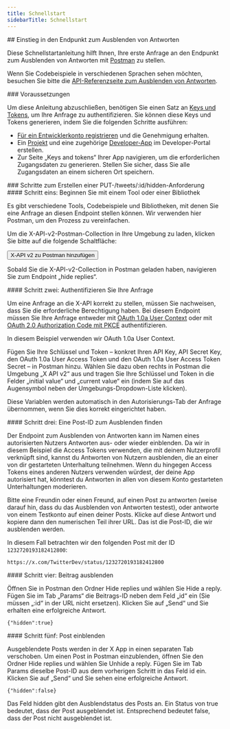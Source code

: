 ```yaml
---
title: Schnellstart
sidebarTitle: Schnellstart
---
```



<div id="getting-started-with-the-hide-replies-endpoint">
  ## Einstieg in den Endpunkt zum Ausblenden von Antworten
</div>

Diese Schnellstartanleitung hilft Ihnen, Ihre erste Anfrage an den Endpunkt zum Ausblenden von Antworten mit [Postman](/de/tutorials/postman-getting-started) zu stellen.

Wenn Sie Codebeispiele in verschiedenen Sprachen sehen möchten, besuchen Sie bitte die [API-Referenzseite zum Ausblenden von Antworten](/de/x-api/posts/hide-replies#put-2-tweets-id-hidden).

<Note>
  ### Voraussetzungen

  Um diese Anleitung abzuschließen, benötigen Sie einen Satz an [Keys und Tokens](/de/resources/fundamentals/authentication), um Ihre Anfrage zu authentifizieren. Sie können diese Keys und Tokens generieren, indem Sie die folgenden Schritte ausführen:

  - [Für ein Entwicklerkonto registrieren](https://developer.x.com/en/apply-for-access) und die Genehmigung erhalten.
  - Ein [Projekt](/de/resources/fundamentals/projects) und eine zugehörige [Developer-App](/de/resources/fundamentals/developer-apps) im Developer-Portal erstellen.
  - Zur Seite „Keys and tokens“ Ihrer App navigieren, um die erforderlichen Zugangsdaten zu generieren. Stellen Sie sicher, dass Sie alle Zugangsdaten an einem sicheren Ort speichern.
</Note>

<div id="steps-to-build-a-put-tweetsidhidden-request">
  ### Schritte zum Erstellen einer PUT-/tweets/:id/hidden-Anforderung
</div>

<div id="step-one-start-with-a-tool-or-library">
  #### Schritt eins: Beginnen Sie mit einem Tool oder einer Bibliothek
</div>

Es gibt verschiedene Tools, Codebeispiele und Bibliotheken, mit denen Sie eine Anfrage an diesen Endpoint stellen können. Wir verwenden hier Postman, um den Prozess zu vereinfachen.

Um die X-API-v2-Postman-Collection in Ihre Umgebung zu laden, klicken Sie bitte auf die folgende Schaltfläche:

<Button href="https://app.getpostman.com/run-collection/9956214-784efcda-ed4c-4491-a4c0-a26470a67400">
  X-API v2 zu Postman hinzufügen
</Button>

Sobald Sie die X-API-v2-Collection in Postman geladen haben, navigieren Sie zum Endpoint „hide replies“.

<div id="step-two-authenticate-your-request">
  #### Schritt zwei: Authentifizieren Sie Ihre Anfrage
</div>

Um eine Anfrage an die X-API korrekt zu stellen, müssen Sie nachweisen, dass Sie die erforderliche Berechtigung haben. Bei diesem Endpoint müssen Sie Ihre Anfrage entweder mit [OAuth 1.0a User Context](/de/resources/fundamentals/authentication) oder mit [OAuth 2.0 Authorization Code mit PKCE](de/resources/fundamentals/authentication#oauth-2-0-authorization-code-flow-with-pkce-2) authentifizieren.

In diesem Beispiel verwenden wir OAuth 1.0a User Context.

Fügen Sie Ihre Schlüssel und Token – konkret Ihren API Key, API Secret Key, den OAuth 1.0a User Access Token und den OAuth 1.0a User Access Token Secret – in Postman hinzu. Wählen Sie dazu oben rechts in Postman die Umgebung „X API v2“ aus und tragen Sie Ihre Schlüssel und Token in die Felder „initial value“ und „current value“ ein (indem Sie auf das Augensymbol neben der Umgebungs-Dropdown-Liste klicken).

Diese Variablen werden automatisch in den Autorisierungs-Tab der Anfrage übernommen, wenn Sie dies korrekt eingerichtet haben.
 

<div id="step-three-find-a-post-id-to-hide">
  #### Schritt drei: Eine Post-ID zum Ausblenden finden
</div>

Der Endpoint zum Ausblenden von Antworten kann im Namen eines autorisierten Nutzers Antworten aus- oder wieder einblenden. Da wir in diesem Beispiel die Access Tokens verwenden, die mit deinem Nutzerprofil verknüpft sind, kannst du Antworten von Nutzern ausblenden, die an einer von dir gestarteten Unterhaltung teilnehmen. Wenn du hingegen Access Tokens eines anderen Nutzers verwenden würdest, der deine App autorisiert hat, könntest du Antworten in allen von diesem Konto gestarteten Unterhaltungen moderieren.

Bitte eine Freundin oder einen Freund, auf einen Post zu antworten (weise darauf hin, dass du das Ausblenden von Antworten testest), oder antworte von einem Testkonto auf einen deiner Posts. Klicke auf diese Antwort und kopiere dann den numerischen Teil ihrer URL. Das ist die Post-ID, die wir ausblenden werden.

In diesem Fall betrachten wir den folgenden Post mit der ID `1232720193182412800`:

`https://x.com/TwitterDev/status/1232720193182412800`

<div id="step-four-hide-the-post">
  #### Schritt vier: Beitrag ausblenden
</div>

Öffnen Sie in Postman den Ordner Hide replies und wählen Sie Hide a reply. Fügen Sie im Tab „Params“ die Beitrags-ID neben dem Feld „id“ ein (Sie müssen „:id“ in der URL nicht ersetzen). Klicken Sie auf „Send“ und Sie erhalten eine erfolgreiche Antwort.

`{"hidden":true}`

<div id="step-five-unhide-the-post">
  #### Schritt fünf: Post einblenden
</div>

Ausgeblendete Posts werden in der X App in einen separaten Tab verschoben. Um einen Post in Postman einzublenden, öffnen Sie den Ordner Hide replies und wählen Sie Unhide a reply. Fügen Sie im Tab Params dieselbe Post-ID aus dem vorherigen Schritt in das Feld id ein. Klicken Sie auf „Send“ und Sie sehen eine erfolgreiche Antwort.

`{"hidden":false}`

Das Feld hidden gibt den Ausblendstatus des Posts an. Ein Status von true bedeutet, dass der Post ausgeblendet ist. Entsprechend bedeutet false, dass der Post nicht ausgeblendet ist.